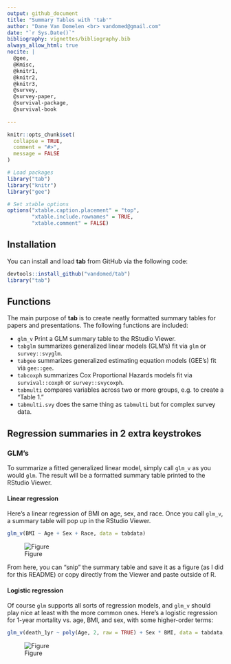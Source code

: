 ```yaml
---
output: github_document
title: "Summary Tables with 'tab'"
author: "Dane Van Domelen <br> vandomed@gmail.com"
date: "`r Sys.Date()`"
bibliography: vignettes/bibliography.bib
always_allow_html: true
nocite: | 
  @gee, 
  @Kmisc, 
  @knitr1,
  @knitr2,
  @knitr3,
  @survey, 
  @survey-paper, 
  @survival-package, 
  @survival-book
  
---
```


<!-- README.md is generated from README.Rmd. Please edit that file -->

```r
knitr::opts_chunk$set(
  collapse = TRUE,
  comment = "#>", 
  message = FALSE
)

# Load packages
library("tab")
library("knitr")
library("gee")

# Set xtable options
options("xtable.caption.placement" = "top", 
        "xtable.include.rownames" = TRUE, 
        "xtable.comment" = FALSE)
```

## Installation

You can install and load **tab** from GitHub via the following code:

```r
devtools::install_github("vandomed/tab")
library("tab")
```

## Functions

The main purpose of **tab** is to create neatly formatted summary tables for papers and presentations. The following functions are included:

* `glm_v` Print a GLM summary table to the RStudio Viewer.
* `tabglm` summarizes generalized linear models (GLM's) fit via `glm` or `survey::svyglm`. 
* `tabgee` summarizes generalized estimating equation models (GEE's) fit via `gee::gee`. 
* `tabcoxph` summarizes Cox Proportional Hazards models fit via `survival::coxph` or `survey::svycoxph`.
* `tabmulti` compares variables across two or more groups, e.g. to create a "Table 1."
* `tabmulti.svy` does the same thing as `tabmulti` but for complex survey data.


## Regression summaries in 2 extra keystrokes

### GLM's

To summarize a fitted generalized linear model, simply call `glm_v` as you would `glm`. The result will be a formatted summary table printed to the RStudio Viewer.

#### Linear regression

Here's a linear regression of BMI on age, sex, and race. Once you call `glm_v`, a summary table will pop up in the RStudio Viewer.

```r
glm_v(BMI ~ Age + Sex + Race, data = tabdata)
```

![Figure](README-figures/linear.png)

From here, you can "snip" the summary table and save it as a figure (as I did for this README) or copy directly from the Viewer and paste outside of R.

#### Logistic regression

Of course `glm` supports all sorts of regression models, and `glm_v` should play nice at least with the more common ones. Here's a logistic regression for 1-year mortality vs. age, BMI, and sex, with some higher-order terms:

```r
glm_v(death_1yr ~ poly(Age, 2, raw = TRUE) + Sex * BMI, data = tabdata, family = binomial)
```

![Figure](README-figures/logistic.png)


<!-- ## Exporting tables, e.g. to Word -->

<!-- All of the functions in **tab** have an argument called `print.html` which can  -->
<!-- be used to export tables to word processors. Setting `print.html = TRUE` will  -->
<!-- result in a HTML table being output to your current working directory. You can  -->
<!-- open the table (e.g. in Chrome) and copy/paste into your report. -->


<!-- ## Options for printing in R -->

<!-- I used **knitr**'s `kable` function for the examples here, but other approaches  -->
<!-- should also work (e.g. **xtable**'s `xtable` or **pandoc**'s `pandoc.table`). -->


<!-- ## References -->

